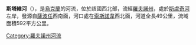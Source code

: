'''斯塔維河'''（{{lang-uk|Стави}}），是[[烏克蘭|烏克蘭]]的河流，位於該國西北部，流經[[羅夫諾州|羅夫諾州]]，處於[[斯盧奇河|斯盧奇河]]左岸，發源自[[薩波任|薩波任]]西南面，河口處在[[索斯諾韋|索斯諾韋]]西北面，河道全長49公里，流域面積592平方公里。

{{DEFAULTSORT:Стави (річка)}}
[[Category:羅夫諾州河流|Category:羅夫諾州河流]]


{{Ukraine-river-stub}}